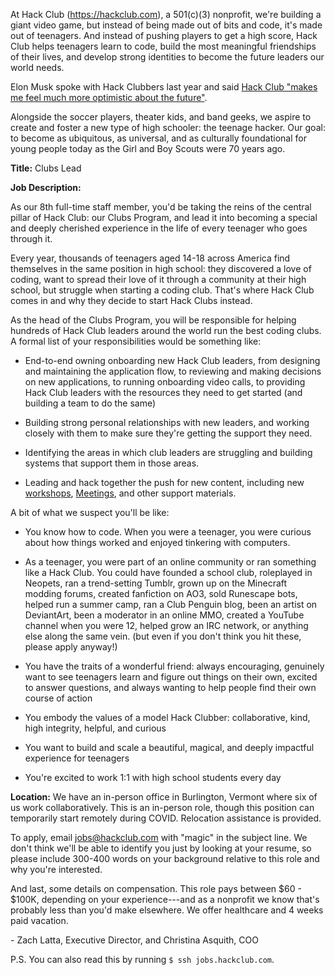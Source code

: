 At Hack Club (https://hackclub.com), a 501(c)(3) nonprofit, we're building a giant video game, but instead of being made out of bits and code, it's made out of teenagers. And instead of pushing players to get a high score, Hack Club helps teenagers learn to code, build the most meaningful friendships of their lives, and develop strong identities to become the future leaders our world needs.

Elon Musk spoke with Hack Clubbers last year and said [Hack Club "makes me feel much more optimistic about the future"](https://hackclub.com/elon/).

Alongside the soccer players, theater kids, and band geeks, we aspire to create and foster a new type of high schooler: the teenage hacker. Our goal: to become as ubiquitous, as universal, and as culturally foundational for young people today as the Girl and Boy Scouts were 70 years ago.

**Title:** Clubs Lead

**Job Description:**

As our 8th full-time staff member, you'd be taking the reins of the central pillar of Hack Club: our Clubs Program, and lead it into becoming a special and deeply cherished experience in the life of every teenager who goes through it.

Every year, thousands of teenagers aged 14-18 across America find themselves in the same position in high school: they discovered a love of coding, want to spread their love of it through a community at their high school, but struggle when starting a coding club. That's where Hack Club comes in and why they decide to start Hack Clubs instead.

As the head of the Clubs Program, you will be responsible for helping hundreds of Hack Club leaders around the world run the best coding clubs. A formal list of your responsibilities would be something like:

- End-to-end owning onboarding new Hack Club leaders, from designing and maintaining the application flow, to reviewing and making decisions on new applications, to running onboarding video calls, to providing Hack Club leaders with the resources they need to get started (and building a team to do the same)

- Building strong personal relationships with new leaders, and working closely with them to make sure they're getting the support they need.

- Identifying the areas in which club leaders are struggling and building systems that support them in those areas.

- Leading and hack together the push for new content, including new [workshops](https://workshops.hackclub.com/), [Meetings](https://meetings.hackclub.com/), and other support materials.

A bit of what we suspect you'll be like:

- You know how to code. When you were a teenager, you were curious about how things worked and enjoyed tinkering with computers.

- As a teenager, you were part of an online community or ran something like a Hack Club. You could have founded a school club, roleplayed in Neopets, ran a trend-setting Tumblr, grown up on the Minecraft modding forums, created fanfiction on AO3, sold Runescape bots, helped run a summer camp, ran a Club Penguin blog, been an artist on DeviantArt, been a moderator in an online MMO, created a YouTube channel when you were 12, helped grow an IRC network, or anything else along the same vein. (but even if you don't think you hit these, please apply anyway!)

- You have the traits of a wonderful friend: always encouraging, genuinely want to see teenagers learn and figure out things on their own, excited to answer questions, and always wanting to help people find their own course of action

- You embody the values of a model Hack Clubber: collaborative, kind, high integrity, helpful, and curious

- You want to build and scale a beautiful, magical, and deeply impactful experience for teenagers

- You're excited to work 1:1 with high school students every day

**Location:** We have an in-person office in Burlington, Vermont where six of us work collaboratively. This is an in-person role, though this position can temporarily start remotely during COVID. Relocation assistance is provided.

To apply, email <jobs@hackclub.com> with "magic" in the subject line. We don't think we'll be able to identify you just by looking at your resume, so please include 300-400 words on your background relative to this role and why you're interested.

And last, some details on compensation. This role pays between $60 - $100K, depending on your experience---and as a nonprofit we know that's probably less than you'd make elsewhere. We offer healthcare and 4 weeks paid vacation.

\- Zach Latta, Executive Director, and Christina Asquith, COO

P.S. You can also read this by running `$ ssh jobs.hackclub.com`.
